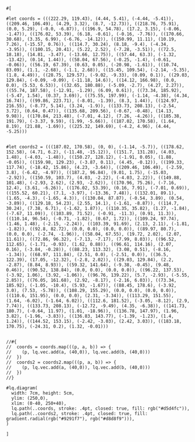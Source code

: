 ```typ render
#[
  
#let coords = (((222.29, 119.43), (4.44, 5.41), (-4.44, -5.41)), ((209.46, 106.49), (4.29, 3.32), (8.7, -12.73)), ((218.76, 75.91), (0.0, 5.29), (-0.0, -6.87)), ((196.9, 54.78), (17.2, 3.15), (-8.06, -1.47)), ((176.02, 53.39), (6.18, -0.61), (-0.16, -7.76)), ((170.66, 30.68), (3.35, 6.99), (-6.76, -14.12)), ((150.99, 11.11), (10.19, 7.26), (-15.57, 0.76)), ((114.7, 30.24), (8.18, -9.4), (-4.34, -3.95)), ((100.15, 20.41), (5.22, 2.52), (-7.28, -3.51)), ((72.5, 18.18), (14.81, -3.47), (-13.66, 12.75)), ((57.44, 63.3), (-1.32, -13.42), (0.14, 1.44)), ((58.04, 67.56), (-0.25, -1.4), (-0.61, -0.06)), ((56.19, 67.39), (0.63, 0.05), (-20.98, -1.61)), ((10.74, 83.09), (1.1, -2.68), (-1.1, 2.68)), ((15.45, 109.54), (-2.14, -5.35), (1.8, 4.49)), ((28.75, 129.57), (-9.02, -9.33), (0.09, 0.1)), ((29.03, 129.84), (-0.09, -0.09), (-11.18, 14.6)), ((14.12, 166.98), (0.0, 0.0), (5.53, 6.53)), ((32.65, 180.88), (-5.09, -2.7), (4.27, 2.27)), ((55.74, 187.58), (-12.91, -1.29), (6.09, 0.61)), ((73.34, 185.92), (-5.47, 1.54), (0.37, 3.69)), ((75.55, 197.99), (-1.14, -4.38), (4.34, 16.74)), ((99.86, 223.71), (-8.01, -1.39), (8.3, 1.44)), ((124.97, 216.55), (-8.77, 5.14), (3.24, -1.9)), ((133.73, 208.13), (-2.54, 3.72), (0.64, 0.47)), ((135.68, 209.56), (-0.67, -0.48), (14.13, 9.98)), ((170.84, 213.48), (-7.01, 4.12), (7.26, -4.26)), ((185.38, 191.79), (-3.37, 9.59), (1.99, -5.66)), ((187.02, 170.58), (1.64, 8.19), (21.88, -1.69)), ((225.32, 149.69), (-4.2, 4.96), (4.44, -5.25)))


#let coords2 = (((187.02, 170.58), (0, 0), (-1.14, -5.7)), ((178.62, 152.58), (4.71, 6.2), (-11.48, -15.12)), ((151.7, 131.28), (4.03, 1.48), (-4.03, -1.48)), ((150.27, 128.12), (-1.91, 0.05), (1.88, -0.05)), ((159.98, 129.23), (-3.87, 0.11), (4.45, -0.12)), ((199.33, 117.74), (-18.42, 15.86), (4.23, -3.64)), ((209.46, 106.49), (-2.59, 3.8), (-6.42, -4.97)), ((187.2, 96.84), (9.01, 1.75), (-15.03, -2.92)), ((150.59, 103.7), (4.03, -2.22), (-4.03, 2.22)), ((149.88, 101.48), (-2.93, 2.62), (2.93, -2.62)), ((170.96, 75.26), (-7.16, 12.4), (3.61, -6.26)), ((176.02, 53.39), (0.16, 7.91), (-7.01, 0.69)), ((155.52, 60.21), (7.1, -3.97), (-13.36, 7.48)), ((132.01, 89.1), (1.65, -4.3), (-1.65, 4.3)), ((130.04, 87.87), (-0.54, 3.89), (0.54, -3.89)), ((129.18, 54.23), (2.55, 14.1), (-1.61, -8.87)), ((114.7, 30.24), (7.38, 6.71), (-1.62, 1.87)), ((110.35, 35.82), (1.27, -1.84), (-7.67, 11.09)), ((103.89, 71.52), (-0.91, -11.3), (0.91, 11.3)), ((110.14, 96.54), (-0.71, -1.82), (0.67, 1.72)), ((109.24, 97.74), (1.46, 1.48), (-2.15, -2.24)), ((103.39, 91.69), (2.13, 2.11), (-1.81, -1.82)), ((92.8, 82.72), (0.0, 0.0), (0.0, 0.0)), ((89.97, 80.7), (0.0, 0.0), (-2.74, -1.96)), ((58.04, 67.55), (19.72, 2.02), (2.07, 11.61)), ((72.86, 96.32), (-7.13, -7.17), (7.99, 8.03)), ((96.52, 112.65), (-1.71, -0.93), (1.62, 0.88)), ((96.61, 114.16), (2.07, 0.16), (-3.84, -0.28)), ((88.23, 113.32), (3.08, 0.51), (-8.16, -1.34)), ((68.97, 111.84), (2.51, 0.0), (-2.51, 0.0)), ((36.5, 122.39), (17.05, -12.32), (-2.8, 2.02)), ((29.03, 129.84), (2.2, -2.87), (8.84, 8.93)), ((59.32, 141.64), (-9.38, -0.45), (9.48, 0.46)), ((90.52, 138.84), (0.0, 0.0), (0.0, 0.0)), ((96.22, 137.53), (-3.92, 1.06), (3.92, -1.06)), ((96.76, 139.22), (5.7, -2.93), (-5.55, 2.85)), ((76.05, 161.68), (2.92, -8.17), (-2.16, 6.03)), ((73.34, 185.92), (-1.05, -10.4), (5.93, -1.67)), ((88.45, 178.6), (-3.92, 3.0), (7.53, -5.78)), ((108.29, 155.29), (0.0, 0.0), (0.0, 0.0)), ((110.6, 151.95), (0.0, 0.0), (2.31, -3.34)), ((113.29, 151.55), (1.64, -6.02), (-1.64, 6.02)), ((112.6, 181.52), (-3.05, -8.12), (2.9, 7.74)), ((133.73, 208.13), (-12.72, -9.49), (4.35, -6.38)), ((141.73, 180.7), (-0.64, 11.97), (1.01, -18.96)), ((136.78, 147.97), (1.96, 3.82), (-1.96, -3.83)), ((136.83, 143.77), (-1.39, -1.23), (1.4, 1.24)), ((144.52, 153.15), (-2.42, -3.03), (2.42, 3.03)), ((183.18, 170.75), (-24.31, 0.2), (1.32, -0.01)))


//#{
//  coords = coords.map(((p, a, b)) => {
//    (p, lq.vec.add(a, (40,0)), lq.vec.add(b, (40,0)))
//  })
//  coords2 = coords2.map(((p, a, b)) => {
//    (p, lq.vec.add(a, (40,0)), lq.vec.add(b, (40,0)))
//  })
//}

#lq.diagram(
  width: 7cm, height: 5cm,
  ylim: (250,0),
  xlim: (0-40, 250+40),
  lq.path(..coords, stroke: .4pt, closed: true, fill: rgb("#d5d4fc")),
  lq.path(..coords2, stroke: .4pt, closed: true, fill: gradient.radial(rgb("#9291f7"), rgb("#d8d8f9"))),
)

]
```